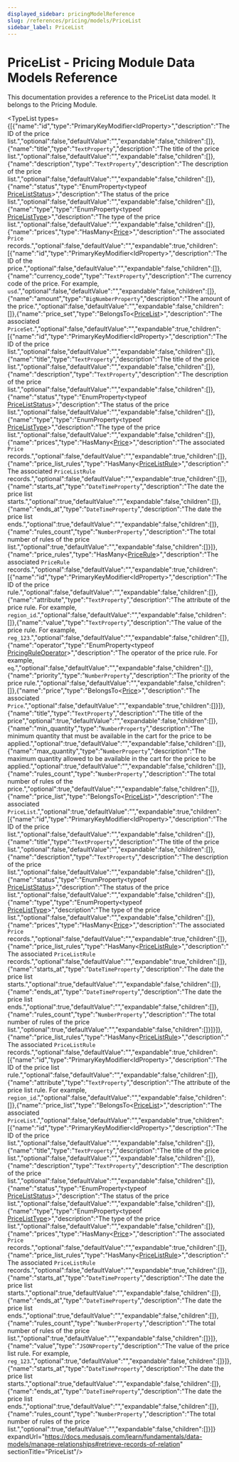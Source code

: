 ```yaml
---
displayed_sidebar: pricingModelReference
slug: /references/pricing/models/PriceList
sidebar_label: PriceList
---
```



# PriceList - Pricing Module Data Models Reference

This documentation provides a reference to the PriceList data model. It belongs to the Pricing Module.

<SourceCodeLink link="https://github.com/medusajs/medusa/blob/0c698194ea8706ccde00f25fd231e9b4ef8ccbe1/packages/modules/pricing/src/models/price-list.ts#L9" />

<TypeList types={[{"name":"id","type":"PrimaryKeyModifier&#60;IdProperty&#62;","description":"The ID of the price list.","optional":false,"defaultValue":"","expandable":false,"children":[]},{"name":"title","type":"`TextProperty`","description":"The title of the price list.","optional":false,"defaultValue":"","expandable":false,"children":[]},{"name":"description","type":"`TextProperty`","description":"The description of the price list.","optional":false,"defaultValue":"","expandable":false,"children":[]},{"name":"status","type":"EnumProperty&#60;typeof [PriceListStatus](../../../utils/PricingUtils/enums/utils.PricingUtils.PriceListStatus/page.mdx)&#62;","description":"The status of the price list.","optional":false,"defaultValue":"","expandable":false,"children":[]},{"name":"type","type":"EnumProperty&#60;typeof [PriceListType](../../../utils/PricingUtils/enums/utils.PricingUtils.PriceListType/page.mdx)&#62;","description":"The type of the price list.","optional":false,"defaultValue":"","expandable":false,"children":[]},{"name":"prices","type":"HasMany&#60;[Price](../pricing_models.Price/page.mdx)&#62;","description":"The associated `Price` records.","optional":false,"defaultValue":"","expandable":true,"children":[{"name":"id","type":"PrimaryKeyModifier&#60;IdProperty&#62;","description":"The ID of the price.","optional":false,"defaultValue":"","expandable":false,"children":[]},{"name":"currency_code","type":"`TextProperty`","description":"The currency code of the price. For example, `usd`.","optional":false,"defaultValue":"","expandable":false,"children":[]},{"name":"amount","type":"`BigNumberProperty`","description":"The amount of the price.","optional":false,"defaultValue":"","expandable":false,"children":[]},{"name":"price_set","type":"BelongsTo&#60;[PriceList](./page.mdx)&#62;","description":"The associated `PriceSet`.","optional":false,"defaultValue":"","expandable":true,"children":[{"name":"id","type":"PrimaryKeyModifier&#60;IdProperty&#62;","description":"The ID of the price list.","optional":false,"defaultValue":"","expandable":false,"children":[]},{"name":"title","type":"`TextProperty`","description":"The title of the price list.","optional":false,"defaultValue":"","expandable":false,"children":[]},{"name":"description","type":"`TextProperty`","description":"The description of the price list.","optional":false,"defaultValue":"","expandable":false,"children":[]},{"name":"status","type":"EnumProperty&#60;typeof [PriceListStatus](../../../utils/PricingUtils/enums/utils.PricingUtils.PriceListStatus/page.mdx)&#62;","description":"The status of the price list.","optional":false,"defaultValue":"","expandable":false,"children":[]},{"name":"type","type":"EnumProperty&#60;typeof [PriceListType](../../../utils/PricingUtils/enums/utils.PricingUtils.PriceListType/page.mdx)&#62;","description":"The type of the price list.","optional":false,"defaultValue":"","expandable":false,"children":[]},{"name":"prices","type":"HasMany&#60;[Price](../pricing_models.Price/page.mdx)&#62;","description":"The associated `Price` records.","optional":false,"defaultValue":"","expandable":true,"children":[]},{"name":"price_list_rules","type":"HasMany&#60;[PriceListRule](../pricing_models.PriceListRule/page.mdx)&#62;","description":"The associated `PriceListRule` records.","optional":false,"defaultValue":"","expandable":true,"children":[]},{"name":"starts_at","type":"`DateTimeProperty`","description":"The date the price list starts.","optional":true,"defaultValue":"","expandable":false,"children":[]},{"name":"ends_at","type":"`DateTimeProperty`","description":"The date the price list ends.","optional":true,"defaultValue":"","expandable":false,"children":[]},{"name":"rules_count","type":"`NumberProperty`","description":"The total number of rules of the price list.","optional":true,"defaultValue":"","expandable":false,"children":[]}]},{"name":"price_rules","type":"HasMany&#60;[PriceRule](../pricing_models.PriceRule/page.mdx)&#62;","description":"The associated `PriceRule` records.","optional":false,"defaultValue":"","expandable":true,"children":[{"name":"id","type":"PrimaryKeyModifier&#60;IdProperty&#62;","description":"The ID of the price rule.","optional":false,"defaultValue":"","expandable":false,"children":[]},{"name":"attribute","type":"`TextProperty`","description":"The attribute of the price rule. For example, `region_id`.","optional":false,"defaultValue":"","expandable":false,"children":[]},{"name":"value","type":"`TextProperty`","description":"The value of the price rule. For example, `reg_123`.","optional":false,"defaultValue":"","expandable":false,"children":[]},{"name":"operator","type":"EnumProperty&#60;typeof [PricingRuleOperator](../../../utils/PricingUtils/enums/utils.PricingUtils.PricingRuleOperator/page.mdx)&#62;","description":"The operator of the price rule. For example, `eq`.","optional":false,"defaultValue":"","expandable":false,"children":[]},{"name":"priority","type":"`NumberProperty`","description":"The priority of the price rule.","optional":false,"defaultValue":"","expandable":false,"children":[]},{"name":"price","type":"BelongsTo&#60;[Price](../pricing_models.Price/page.mdx)&#62;","description":"The associated `Price`.","optional":false,"defaultValue":"","expandable":true,"children":[]}]},{"name":"title","type":"`TextProperty`","description":"The title of the price","optional":true,"defaultValue":"","expandable":false,"children":[]},{"name":"min_quantity","type":"`NumberProperty`","description":"The minimum quantity that must be available in the cart for the price to be applied.","optional":true,"defaultValue":"","expandable":false,"children":[]},{"name":"max_quantity","type":"`NumberProperty`","description":"The maximum quantity allowed to be available in the cart for the price to be applied.","optional":true,"defaultValue":"","expandable":false,"children":[]},{"name":"rules_count","type":"`NumberProperty`","description":"The total number of rules of the price.","optional":true,"defaultValue":"","expandable":false,"children":[]},{"name":"price_list","type":"BelongsTo&#60;[PriceList](./page.mdx)&#62;","description":"The associated `PriceList`.","optional":true,"defaultValue":"","expandable":true,"children":[{"name":"id","type":"PrimaryKeyModifier&#60;IdProperty&#62;","description":"The ID of the price list.","optional":false,"defaultValue":"","expandable":false,"children":[]},{"name":"title","type":"`TextProperty`","description":"The title of the price list.","optional":false,"defaultValue":"","expandable":false,"children":[]},{"name":"description","type":"`TextProperty`","description":"The description of the price list.","optional":false,"defaultValue":"","expandable":false,"children":[]},{"name":"status","type":"EnumProperty&#60;typeof [PriceListStatus](../../../utils/PricingUtils/enums/utils.PricingUtils.PriceListStatus/page.mdx)&#62;","description":"The status of the price list.","optional":false,"defaultValue":"","expandable":false,"children":[]},{"name":"type","type":"EnumProperty&#60;typeof [PriceListType](../../../utils/PricingUtils/enums/utils.PricingUtils.PriceListType/page.mdx)&#62;","description":"The type of the price list.","optional":false,"defaultValue":"","expandable":false,"children":[]},{"name":"prices","type":"HasMany&#60;[Price](../pricing_models.Price/page.mdx)&#62;","description":"The associated `Price` records.","optional":false,"defaultValue":"","expandable":true,"children":[]},{"name":"price_list_rules","type":"HasMany&#60;[PriceListRule](../pricing_models.PriceListRule/page.mdx)&#62;","description":"The associated `PriceListRule` records.","optional":false,"defaultValue":"","expandable":true,"children":[]},{"name":"starts_at","type":"`DateTimeProperty`","description":"The date the price list starts.","optional":true,"defaultValue":"","expandable":false,"children":[]},{"name":"ends_at","type":"`DateTimeProperty`","description":"The date the price list ends.","optional":true,"defaultValue":"","expandable":false,"children":[]},{"name":"rules_count","type":"`NumberProperty`","description":"The total number of rules of the price list.","optional":true,"defaultValue":"","expandable":false,"children":[]}]}]},{"name":"price_list_rules","type":"HasMany&#60;[PriceListRule](../pricing_models.PriceListRule/page.mdx)&#62;","description":"The associated `PriceListRule` records.","optional":false,"defaultValue":"","expandable":true,"children":[{"name":"id","type":"PrimaryKeyModifier&#60;IdProperty&#62;","description":"The ID of the price list rule.","optional":false,"defaultValue":"","expandable":false,"children":[]},{"name":"attribute","type":"`TextProperty`","description":"The attribute of the price list rule. For example, `region_id`.","optional":false,"defaultValue":"","expandable":false,"children":[]},{"name":"price_list","type":"BelongsTo&#60;[PriceList](./page.mdx)&#62;","description":"The associated `PriceList`.","optional":false,"defaultValue":"","expandable":true,"children":[{"name":"id","type":"PrimaryKeyModifier&#60;IdProperty&#62;","description":"The ID of the price list.","optional":false,"defaultValue":"","expandable":false,"children":[]},{"name":"title","type":"`TextProperty`","description":"The title of the price list.","optional":false,"defaultValue":"","expandable":false,"children":[]},{"name":"description","type":"`TextProperty`","description":"The description of the price list.","optional":false,"defaultValue":"","expandable":false,"children":[]},{"name":"status","type":"EnumProperty&#60;typeof [PriceListStatus](../../../utils/PricingUtils/enums/utils.PricingUtils.PriceListStatus/page.mdx)&#62;","description":"The status of the price list.","optional":false,"defaultValue":"","expandable":false,"children":[]},{"name":"type","type":"EnumProperty&#60;typeof [PriceListType](../../../utils/PricingUtils/enums/utils.PricingUtils.PriceListType/page.mdx)&#62;","description":"The type of the price list.","optional":false,"defaultValue":"","expandable":false,"children":[]},{"name":"prices","type":"HasMany&#60;[Price](../pricing_models.Price/page.mdx)&#62;","description":"The associated `Price` records.","optional":false,"defaultValue":"","expandable":true,"children":[]},{"name":"price_list_rules","type":"HasMany&#60;[PriceListRule](../pricing_models.PriceListRule/page.mdx)&#62;","description":"The associated `PriceListRule` records.","optional":false,"defaultValue":"","expandable":true,"children":[]},{"name":"starts_at","type":"`DateTimeProperty`","description":"The date the price list starts.","optional":true,"defaultValue":"","expandable":false,"children":[]},{"name":"ends_at","type":"`DateTimeProperty`","description":"The date the price list ends.","optional":true,"defaultValue":"","expandable":false,"children":[]},{"name":"rules_count","type":"`NumberProperty`","description":"The total number of rules of the price list.","optional":true,"defaultValue":"","expandable":false,"children":[]}]},{"name":"value","type":"`JSONProperty`","description":"The value of the price list rule. For example, `reg_123`.","optional":true,"defaultValue":"","expandable":false,"children":[]}]},{"name":"starts_at","type":"`DateTimeProperty`","description":"The date the price list starts.","optional":true,"defaultValue":"","expandable":false,"children":[]},{"name":"ends_at","type":"`DateTimeProperty`","description":"The date the price list ends.","optional":true,"defaultValue":"","expandable":false,"children":[]},{"name":"rules_count","type":"`NumberProperty`","description":"The total number of rules of the price list.","optional":true,"defaultValue":"","expandable":false,"children":[]}]} expandUrl="https://docs.medusajs.com/learn/fundamentals/data-models/manage-relationships#retrieve-records-of-relation" sectionTitle="PriceList"/>
